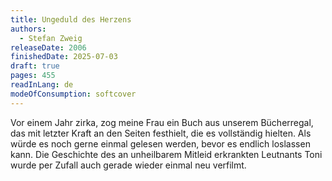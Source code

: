 ```yaml
---
title: Ungeduld des Herzens
authors:
  - Stefan Zweig
releaseDate: 2006
finishedDate: 2025-07-03
draft: true
pages: 455
readInLang: de
modeOfConsumption: softcover
---
```


Vor einem Jahr zirka, zog meine Frau ein Buch aus unserem Bücherregal, das mit letzter Kraft an den Seiten festhielt, die es vollständig hielten. Als würde es noch gerne einmal gelesen werden, bevor es endlich loslassen kann. Die Geschichte des an unheilbarem Mitleid erkrankten Leutnants Toni wurde per Zufall auch gerade wieder einmal neu verfilmt. 
